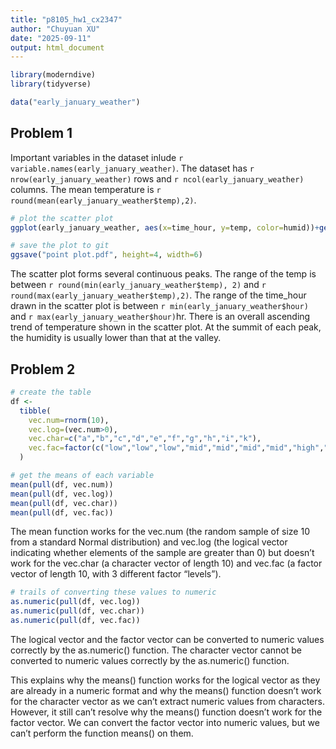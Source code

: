 ```yaml
---
title: "p8105_hw1_cx2347"
author: "Chuyuan XU"
date: "2025-09-11"
output: html_document
---
```


```r
library(moderndive)
library(tidyverse)

data("early_january_weather")
```

## Problem 1

Important variables in the dataset inlude `r variable.names(early_january_weather)`.
The dataset has `r nrow(early_january_weather)` rows and `r ncol(early_january_weather)` columns.
The mean temperature is `r round(mean(early_january_weather$temp),2)`.

```r
# plot the scatter plot
ggplot(early_january_weather, aes(x=time_hour, y=temp, color=humid))+geom_point()

# save the plot to git
ggsave("point plot.pdf", height=4, width=6)
```
The scatter plot forms several continuous peaks. The range of the temp is between `r round(min(early_january_weather$temp), 2)` and `r round(max(early_january_weather$temp),2)`. The range of the time_hour drawn in the scatter plot is between `r min(early_january_weather$hour)` and `r max(early_january_weather$hour)`hr. There is an overall ascending trend of temperature shown in the scatter plot. At the summit of each peak, the humidity is usually lower than that at the valley.

## Problem 2

```r
# create the table
df <- 
  tibble(
    vec.num=rnorm(10),
    vec.log=(vec.num>0),
    vec.char=c("a","b","c","d","e","f","g","h","i","k"),
    vec.fac=factor(c("low","low","low","mid","mid","mid","mid","high","high","high"))
  )

# get the means of each variable
mean(pull(df, vec.num))
mean(pull(df, vec.log))
mean(pull(df, vec.char))
mean(pull(df, vec.fac))

```

The mean function works for the vec.num (the random sample of size 10 from a standard Normal distribution) and vec.log (the logical vector indicating whether elements of the sample are greater than 0) but doesn't work for the vec.char (a character vector of length 10) and vec.fac (a factor vector of length 10, with 3 different factor “levels”).

```r
# trails of converting these values to numeric
as.numeric(pull(df, vec.log))
as.numeric(pull(df, vec.char))
as.numeric(pull(df, vec.fac))
```
The logical vector and the factor vector can be converted to numeric values correctly by the as.numeric() function.
The character vector cannot be converted to numeric values correctly by the as.numeric() function.

This explains why the means() function works for the logical vector as they are already in a numeric format and why the means() function doesn't work for the character vector as we can't extract numeric values from characters.
However, it still can't resolve why the means() function doesn't work for the factor vector. We can convert the factor vector into numeric values, but we can't perform the function means() on them.
